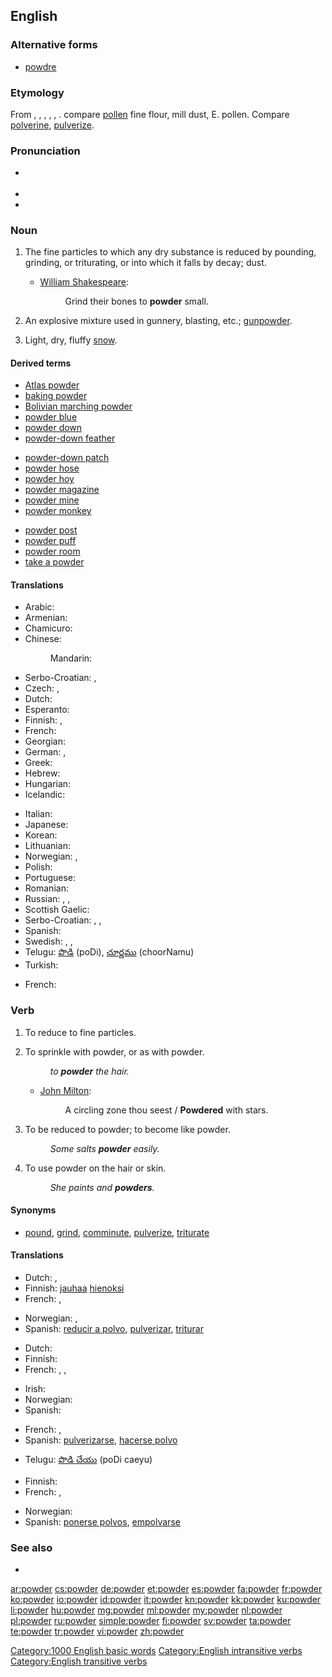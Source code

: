 ==English==
{{rfc-auto}}

===Alternative forms===
* [[powdre]] {{qualifier|obsolete}}

===Etymology===
From {{etyl|enm|en}} {{term|poudre||lang=enm}}, {{term|pouldre||lang=enm}}, {{etyl|fro}} {{term|poudre||lang=fro}}, {{term|poldre||lang=fro}}, {{term|puldre||lang=fro}}, {{etyl|la}} {{term|pulvis||lang=la|dust, powder}}. compare [[pollen]] fine flour, mill dust, E. pollen. Compare [[polverine]], [[pulverize]].

===Pronunciation===
* {{a|UK}} {{IPA|/paʊ.də(ɹ)/}}
* {{audio|en-us-powder.ogg|Audio (US)}}
* {{rhymes|aʊdə(ɹ)}}

===Noun===
{{en-noun|s|-}}

# The fine particles to which any dry substance is reduced by pounding, grinding, or triturating, or into which it falls by decay; dust.
#* {{rfdate}} [[w:William Shakespeare|William Shakespeare]]:
#*: Grind their bones to '''powder''' small.
# An explosive mixture used in gunnery, blasting, etc.; [[gunpowder]].
# {{informal}} Light, dry, fluffy [[snow]].

====Derived terms====
{{rel-top3|Terms derived from powder (noun)}}
* [[Atlas powder]]
* [[baking powder]]
* [[Bolivian marching powder]]
* [[powder blue]]
* [[powder down]]
* [[powder-down feather]]
{{rel-mid3}}
* [[powder-down patch]]
* [[powder hose]]
* [[powder hoy]]
* [[powder magazine]]
* [[powder mine]]
* [[powder monkey]]
{{rel-mid3}}
* [[powder post]]
* [[powder puff]]
* [[powder room]]
* [[take a powder]]
{{rel-bottom}}

====Translations====
{{trans-top|fine particles}}
* Arabic: {{t-|ar|مسحوق|m|tr=masHuuq|sc=Arab}}
* Armenian: {{t-|hy|փոշի|tr=p'oši}}
* Chamicuro: {{tø|ccc|ijpe}}
* Chinese:
*: Mandarin: {{t|zh|粉|tr=fěn|sc=Hani}}
* Serbo-Croatian: {{t|sh|prah|m|alt=prȃh}}, {{t|sh|prašina|f|alt=pràšina}}
* Czech: {{t+|cs|prach}}, {{t+|cs|prášek}}
* Dutch: {{t+|nl|poeder|m}}
* Esperanto: {{t-|eo|pulvoro|xs=Esperanto}}
* Finnish: {{t+|fi|jauhe}}, {{t+|fi|pulveri}}
* French: {{t+|fr|poudre|m}}
* Georgian: {{t-|ka|ფხვნილი|tr=p'xvnili|sc=Geor}}
* German: {{t+|de|Puder|m}}, {{t+|de|Pulver|n}}
* Greek: {{t+|el|σκόνη}}
* Hebrew: {{t+|he|אבקה|f|tr=avka}}
* Hungarian: {{t+|hu|por}}
* Icelandic: {{t+|is|duft|n}}
{{trans-mid}}
* Italian: {{t+|it|polvere|m}}
* Japanese: {{t+|ja|粉|tr=こな, kona|sc=Jpan}}
* Korean: {{t+|ko|가루|tr=garu|sc=Hang}}
* Lithuanian: {{t-|lt|milteliai|m|p}}
* Norwegian: {{t-|no|pudder|n}}, {{t+|no|støv|n}}
* Polish: {{t+|pl|proszek|m}}
* Portuguese: {{t+|pt|pó|m}}
* Romanian: {{t-|ro|pudră|f}}
* Russian: {{t+|ru|порошок|m|tr=porošók}}, {{qualifier|cosmetics, medicine}} {{t+|ru|пудра|f|tr=púdra|sc=Cyrl}}, {{qualifier|medicine}} {{t+|ru|присыпка|f|tr=prisýpka|sc=Cyrl}}
* Scottish Gaelic: {{t-|gd|fùdar|m|xs=Scottish Gaelic}}
* Serbo-Croatian: {{t|sh|prašak|m}}, {{t|sh|prašina|f}}, {{t|sh|prah|m}}
* Spanish: {{t+|es|polvo|m}}
* Swedish: {{t+|sv|pulver|n}}, {{t-|sv|puder|n}}, {{t+|sv|stoft|n}}
* Telugu: [[పొడి]] (poDi), [[చూర్ణము]] (choorNamu)
* Turkish: {{t+|tr|pudra}}
{{trans-bottom}}

{{trans-see|gunpowder}}

{{trans-top|snow}}
* French: {{t+|fr|poudreuse|f}}
{{trans-mid}}
{{trans-bottom}}

===Verb===
{{en-verb}}

# {{transitive}} To reduce to fine particles.
# {{transitive}} To sprinkle with powder, or as with powder.
#: ''to '''powder''' the hair.''
#* {{rfdate}} [[w:John Milton|John Milton]]:
#*: A circling zone thou seest / '''Powdered''' with stars.
# {{intransitive}} To be reduced to powder; to become like powder.
#: ''Some salts '''powder''' easily.''
# {{intransitive}} To use powder on the hair or skin.
#: ''She paints and '''powders'''.''

====Synonyms====
* {{sense|to reduce to fine particles}} [[pound]], [[grind]], [[comminute]], [[pulverize]], [[triturate]]

====Translations====
{{trans-top|To reduce to fine particles}}
* Dutch: {{t-|nl|fijnmalen}}, {{t+|nl|malen}}
* Finnish: [[jauhaa]] [[hieno|hienoksi]]
* French: {{t-|fr|réduire en poudre}}, {{t+|fr|pulvériser}}
{{trans-mid}}
* Norwegian: {{t-|no|pulverisere}}, {{t+|no|knuse}}
* Spanish: [[reducir a polvo]], [[pulverizar]], [[triturar]]
{{trans-bottom}}

{{trans-top|To sprinkle with powder}}
* Dutch: {{t-|nl|bepoederen}}
* Finnish: {{t-|fi|sirotella}}
* French: {{t+|fr|poudrer}}, {{t+|fr|pulvériser|alt=pulvériser (sur)}}, {{t+|fr|saupoudrer}}
{{trans-mid}}
* Irish: {{t-|ga|púdráil}}
* Norwegian: {{t-|no|pudre}}
* Spanish: {{t-|es|espolvorear}}
{{trans-bottom}}

{{trans-top|To be reduced to powder}}
* French: {{t-|fr|se réduire en poudre}}, {{t-|fr|se pulvériser}}
* Spanish: [[pulverizarse]], [[hacerse polvo]]
{{trans-mid}}
* Telugu: [[పొడి చేయు]] (poDi caeyu)
{{trans-bottom}}

{{trans-top|To use powder on the hair or skin}}
* Finnish: {{t-|fi|puuteroida}}
* French: {{t-|fr|se poudrer}}, {{t-|fr|se repoudrer}}
{{trans-mid}}
* Norwegian: {{t-|no|pudre}}
* Spanish: [[ponerse polvos]], [[empolvarse]]
{{trans-bottom}}

===See also===
* {{pedia}}

[[Category:1000 English basic words]]
[[Category:English intransitive verbs]]
[[Category:English transitive verbs]]

[[ar:powder]]
[[cs:powder]]
[[de:powder]]
[[et:powder]]
[[es:powder]]
[[fa:powder]]
[[fr:powder]]
[[ko:powder]]
[[io:powder]]
[[id:powder]]
[[it:powder]]
[[kn:powder]]
[[kk:powder]]
[[ku:powder]]
[[li:powder]]
[[hu:powder]]
[[mg:powder]]
[[ml:powder]]
[[my:powder]]
[[nl:powder]]
[[pl:powder]]
[[ru:powder]]
[[simple:powder]]
[[fi:powder]]
[[sv:powder]]
[[ta:powder]]
[[te:powder]]
[[tr:powder]]
[[vi:powder]]
[[zh:powder]]